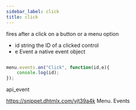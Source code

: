 ```yaml
---
sidebar_label: click
title: click
---
```



          


<Short>

fires after a click on a button or a menu option


</Short>



- id 		string		the ID of a clicked control
- e 		Event		a native event object


~~~js

menu.events.on("Click", function(id,e){
    console.log(id);
});


~~~
 api_event

<Descr>



</Descr>


 https://snippet.dhtmlx.com/yjt39a4k	Menu. Events

